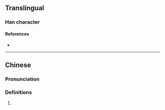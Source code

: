 {{character info/new}}
==Translingual==

===Han character===
{{Han char|rn=86|rad=火|as=04|sn=8|four=|canj=FMF|ids=⿰火不}}

====References====
* {{Han ref|kx=0667.090|dkj=18906|dj=1076.180|hdz=32191.100|uh=708B|ud=28811}}

----

==Chinese==
{{zh-forms}}

===Pronunciation===
{{zh-pron
|m=pī
|c=pui1
|mc=
|oc=
|ma=
|cat=
}}

===Definitions===
{{zh-hanzi}}

# {{rfdef|lang=zh}}